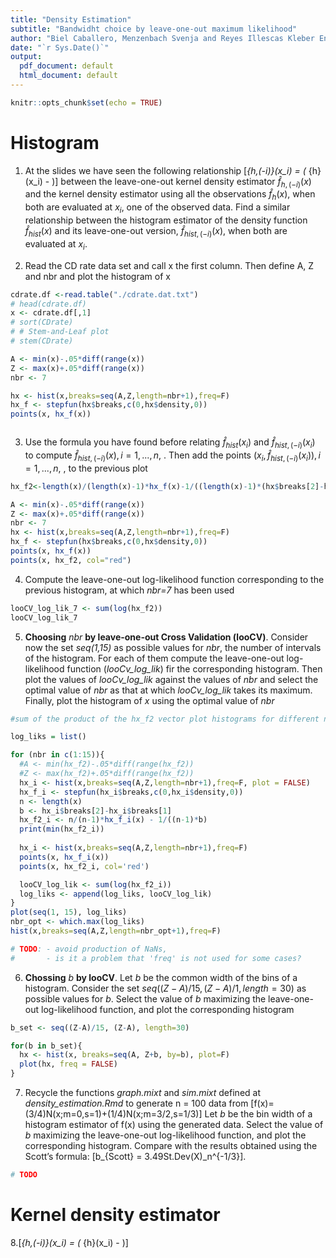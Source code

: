```yaml
---
title: "Density Estimation"
subtitle: "Bandwidht choice by leave-one-out maximum likelihood"
author: "Biel Caballero, Menzenbach Svenja and Reyes Illescas Kleber Enrique"
date: "`r Sys.Date()`"
output:
  pdf_document: default
  html_document: default
---
```


```r
knitr::opts_chunk$set(echo = TRUE)
```

# Histogram

1. At the slides we have seen the following relationship \[\hat{f}_{h,(-i)}(x_i) =  \frac{n}{n-1} \left( \hat{f}_{h}(x_i) -\frac{K(0)}{nh} \right)\] between the leave-one-out kernel density estimator $\hat{f}_{h,(-i)}(x)$ and the kernel density estimator using all the observations $\hat{f}_{h}(x)$, when both are evaluated at $x_i$, one of the observed data. Find a similar relationship between the histogram estimator of the density function $\hat{f}_{hist}(x)$ and its leave-one-out version, $\hat{f}_{hist,(-i)}(x)$, when both are evaluated at $x_i$.

2. Read the CD rate data set and call x the first column. Then define A, Z and nbr and plot the histogram of x
```r
cdrate.df <-read.table("./cdrate.dat.txt")
# head(cdrate.df)
x <- cdrate.df[,1]
# sort(CDrate)
# # Stem-and-Leaf plot
# stem(CDrate)
```


```r
A <- min(x)-.05*diff(range(x)) 
Z <- max(x)+.05*diff(range(x))
nbr <- 7

hx <- hist(x,breaks=seq(A,Z,length=nbr+1),freq=F)
hx_f <- stepfun(hx$breaks,c(0,hx$density,0))
points(x, hx_f(x))
```


```r


```



3. Use the formula you have found before relating $\hat{f}_{hist}(x_i)$ and $\hat{f}_{hist,(-i)}(x_i)$ to compute $\hat{f}_{hist,(-i)}(x),i=1,...,n$, . Then add the points $(x_i, \hat{f}_{hist,(-i)}(x_i)),i=1,...,n$,  , to the previous plot
```r
hx_f2<-length(x)/(length(x)-1)*hx_f(x)-1/((length(x)-1)*(hx$breaks[2]-hx$breaks[1]))

A <- min(x)-.05*diff(range(x)) 
Z <- max(x)+.05*diff(range(x))
nbr <- 7
hx <- hist(x,breaks=seq(A,Z,length=nbr+1),freq=F)
hx_f <- stepfun(hx$breaks,c(0,hx$density,0))
points(x, hx_f(x))
points(x, hx_f2, col="red")
```

4. Compute the leave-one-out log-likelihood function corresponding to the previous histogram, at which *nbr=7* has been used
```r
looCV_log_lik_7 <- sum(log(hx_f2))
looCV_log_lik_7
```


5. **Choosing** *nbr* **by leave-one-out Cross Validation (looCV)**. Consider now the set *seq(1,15)* as possible values for *nbr*, the number of intervals of the histogram. For each of them compute the leave-one-out log-likelihood function (*looCv_log_lik*) fir the corresponding histogram. Then plot the values of *looCv_log_lik* against the values of *nbr* and select the optimal value of *nbr* as that at which *looCv_log_lik* takes its maximum. Finally, plot the histogram of *x* using the optimal value of *nbr*
```r
#sum of the product of the hx_f2 vector plot histograms for different number of breaks nbr

log_liks = list()

for (nbr in c(1:15)){
  #A <- min(hx_f2)-.05*diff(range(hx_f2)) 
  #Z <- max(hx_f2)+.05*diff(range(hx_f2))
  hx_i <- hist(x,breaks=seq(A,Z,length=nbr+1),freq=F, plot = FALSE)
  hx_f_i <- stepfun(hx_i$breaks,c(0,hx_i$density,0))
  n <- length(x)
  b <- hx_i$breaks[2]-hx_i$breaks[1]
  hx_f2_i <- n/(n-1)*hx_f_i(x) - 1/((n-1)*b)
  print(min(hx_f2_i))
  
  hx_i <- hist(x,breaks=seq(A,Z,length=nbr+1),freq=F)
  points(x, hx_f_i(x))
  points(x, hx_f2_i, col='red')

  looCV_log_lik <- sum(log(hx_f2_i))
  log_liks <- append(log_liks, looCV_log_lik)
}
plot(seq(1, 15), log_liks)
nbr_opt <- which.max(log_liks)
hist(x,breaks=seq(A,Z,length=nbr_opt+1),freq=F)

# TODO: - avoid production of NaNs, 
#       - is it a problem that 'freq' is not used for some cases?

```

6. **Chossing** *b* **by looCV**. Let *b* be the common width of the bins of a histogram. Consider the set $seq((Z-A)/15, (Z-A)/1, length=30)$ as possible values for *b*. Select the value of *b* maximizing the leave-one-out log-likelihood function, and plot the corresponding histogram
```r
b_set <- seq((Z-A)/15, (Z-A), length=30)

for(b in b_set){
  hx <- hist(x, breaks=seq(A, Z+b, by=b), plot=F)
  plot(hx, freq = FALSE)
}

```
7. Recycle the functions *graph.mixt* and *sim.mixt* defined at *density_estimation.Rmd* to generate n = 100 data from \[f(x)=(3/4)N(x;m=0,s=1)+(1/4)N(x;m=3/2,s=1/3)\] Let *b* be the bin width of a histogram estimator of f(x) using the generated data. Select the value of *b* maximizing the leave-one-out log-likelihood function, and plot the corresponding histogram. Compare with the results obtained using the Scott’s formula: \[b_{Scott} = 3.49St.Dev(X)_n^{-1/3}\].

```r
# TODO

```



# Kernel density estimator

8.\[\hat{f}_{h,(-i)}(x_i) =  \frac{n}{n-1} \left( \hat{f}_{h}(x_i) -\frac{K(0)}{nh} \right)\]



























